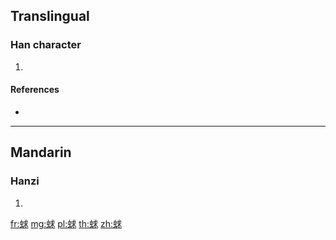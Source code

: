 {{character info/new}}
==Translingual==

===Han character===
{{Han char|rn=142|rad=虫|as=07|sn=13|four=53132|canj=LIIJE}}

# {{defn|Han|sort=虫07}}

====References====
* {{Han ref|kx=1083.200|dkj=33070|dj=1551.070|hdz=42853.110|uh=86F7|ud=34551|bh=DFE4|bd=57316}}

----

==Mandarin==

===Hanzi===
{{cmn-hanzi|pin=[[qiú]] ([[qiu2]])|wg=ch'iu<sup>2</sup>}}

# {{defn|lang=cmn|sort=虫07}}

[[fr:蛷]]
[[mg:蛷]]
[[pl:蛷]]
[[th:蛷]]
[[zh:蛷]]